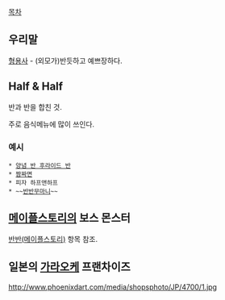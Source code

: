 [[목차]]
== 우리말 ==
[[형용사]] - (외모가)반듯하고 예쁘장하다.

== Half & Half ==
반과 반을 합친 것.

주로 음식메뉴에 많이 쓰인다.
=== 예시 ===
 * [[양념 반 후라이드 반]]
 * [[짬짜면]]
 * 피자 하프앤하프
 * ~~[[반반무마니]]~~

== [[메이플스토리]]의 보스 몬스터 ==
[[반반(메이플스토리)]] 항목 참조.

== 일본의 [[가라오케]] 프랜차이즈 ==
http://www.phoenixdart.com/media/shopsphoto/JP/4700/1.jpg
